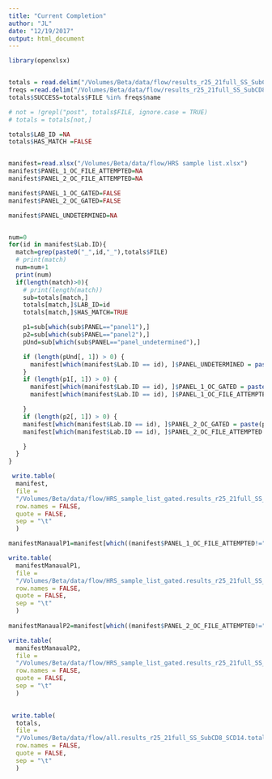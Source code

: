 ```yaml
---
title: "Current Completion"
author: "JL"
date: "12/19/2017"
output: html_document
---
```


```r
library(openxlsx)


totals = read.delim("/Volumes/Beta/data/flow/results_r25_21full_SS_SubCD8_SCD14/all.totalCellCounts.metrics.txt", stringsAsFactors = FALSE)
freqs =read.delim("/Volumes/Beta/data/flow/results_r25_21full_SS_SubCD8_SCD14/all.freq.metrics.txt", stringsAsFactors = FALSE)
totals$SUCCESS=totals$FILE %in% freqs$name

# not = !grepl("post", totals$FILE, ignore.case = TRUE)
# totals = totals[not,]

totals$LAB_ID =NA
totals$HAS_MATCH =FALSE


manifest=read.xlsx("/Volumes/Beta/data/flow/HRS sample list.xlsx")
manifest$PANEL_1_OC_FILE_ATTEMPTED=NA
manifest$PANEL_2_OC_FILE_ATTEMPTED=NA

manifest$PANEL_1_OC_GATED=FALSE
manifest$PANEL_2_OC_GATED=FALSE

manifest$PANEL_UNDETERMINED=NA


num=0
for(id in manifest$Lab.ID){
  match=grep(paste0("_",id,"_"),totals$FILE)
  # print(match)
  num=num+1
  print(num)
  if(length(match)>0){
    # print(length(match))
    sub=totals[match,]
    totals[match,]$LAB_ID=id
    totals[match,]$HAS_MATCH=TRUE

    p1=sub[which(sub$PANEL=="panel1"),]
    p2=sub[which(sub$PANEL=="panel2"),]
    pUnd=sub[which(sub$PANEL=="panel_undetermined"),]

    if (length(pUnd[, 1]) > 0) {
      manifest[which(manifest$Lab.ID == id), ]$PANEL_UNDETERMINED = paste(pUnd$FILE,collapse = ";")
    }
    if (length(p1[, 1]) > 0) {
      manifest[which(manifest$Lab.ID == id), ]$PANEL_1_OC_GATED = paste(p1$SUCCESS,collapse = ";")
      manifest[which(manifest$Lab.ID == id), ]$PANEL_1_OC_FILE_ATTEMPTED = paste(p1$FILE,collapse = ";")

    }
    if (length(p2[, 1]) > 0) {
    manifest[which(manifest$Lab.ID == id), ]$PANEL_2_OC_GATED = paste(p2$SUCCESS,collapse = ";")
    manifest[which(manifest$Lab.ID == id), ]$PANEL_2_OC_FILE_ATTEMPTED = paste(p2$FILE,collapse = ";")

    }
  }
}

 write.table(
  manifest,
  file =
  "/Volumes/Beta/data/flow/HRS_sample_list_gated.results_r25_21full_SS_SubCD8_SCD14.txt",
  row.names = FALSE,
  quote = FALSE,
  sep = "\t"
  )

manifestManaualP1=manifest[which((manifest$PANEL_1_OC_FILE_ATTEMPTED!="NA"&manifest$PANEL_1_OC_GATED=="FALSE")),] 

write.table(
  manifestManaualP1,
  file =
  "/Volumes/Beta/data/flow/HRS_sample_list_gated.results_r25_21full_SS_SubCD8_SCD14.Manual.Panel1.txt",
  row.names = FALSE,
  quote = FALSE,
  sep = "\t"
  )
 
manifestManaualP2=manifest[which((manifest$PANEL_2_OC_FILE_ATTEMPTED!="NA"&manifest$PANEL_2_OC_GATED=="FALSE")),] 

write.table(
  manifestManaualP2,
  file =
  "/Volumes/Beta/data/flow/HRS_sample_list_gated.results_r25_21full_SS_SubCD8_SCD14.Manual.Panel2.txt",
  row.names = FALSE,
  quote = FALSE,
  sep = "\t"
  )
 

 write.table(
  totals,
  file =
  "/Volumes/Beta/data/flow/all.results_r25_21full_SS_SubCD8_SCD14.totalCellCounts.metrics.manifest_matched.txt",
  row.names = FALSE,
  quote = FALSE,
  sep = "\t"
  )



```

